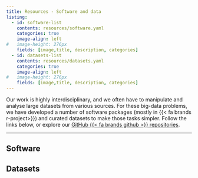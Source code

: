 ```yaml
---
title: Resources - Software and data
listing:
  - id: software-list
    contents: resources/software.yaml
    categories: true
    image-align: left
#   image-height: 276px
    fields: [image,title, description, categories]
  - id: datasets-list
    contents: resources/datasets.yaml
    categories: true
    image-align: left
#   image-height: 276px
    fields: [image,title, description, categories]
---
```


Our work is highly interdisciplinary, and we often have to manipulate and analyse large datasets from various sources. For these big-data problems, we have developed a number of software packages (mostly in {{< fa brands r-project>}}) and curated datasets to make those tasks simpler. Follow the links below, or explore our [GitHub {{< fa brands github >}} repositories](https://github.com/EvolEcolGroup).

------------------------------------------------------------------------
## Software
:::{#software-list}
:::

## Datasets
:::{#datasets-list}
:::